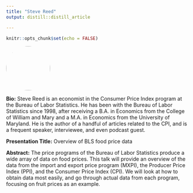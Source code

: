 ```yaml
---
title: "Steve Reed"
output: distill::distill_article

---
```


```r
knitr::opts_chunk$set(echo = FALSE)
```


:::float-left

<img src="images/Steve_Reed.jpg" style="width: 120px; height: 120px; object-fit: cover; border-radius: 50%;">

**Bio:** Steve Reed is an economist in the Consumer Price Index program at the Bureau of Labor Statistics. He has been with the Bureau of Labor Statistics since 1998, after receiving a B.A. in Economics from the College of William and Mary and a M.A. in Economics from the University of Maryland. He is the author of a handful of articles related to the CPI, and is a frequent speaker, interviewee, and even podcast guest. 

**Presentation Title:** Overview of BLS food price data

**Abstract:** The price programs of the Bureau of Labor Statistics produce a wide array of data on food prices. This talk will provide an overview of the data from the import and export price program (MXPI), the Producer Price Index (PPI), and the Consumer Price Index (CPI). We will look at how to obtain data most easily, and go through actual data from each program, focusing on fruit prices as an example.


:::









